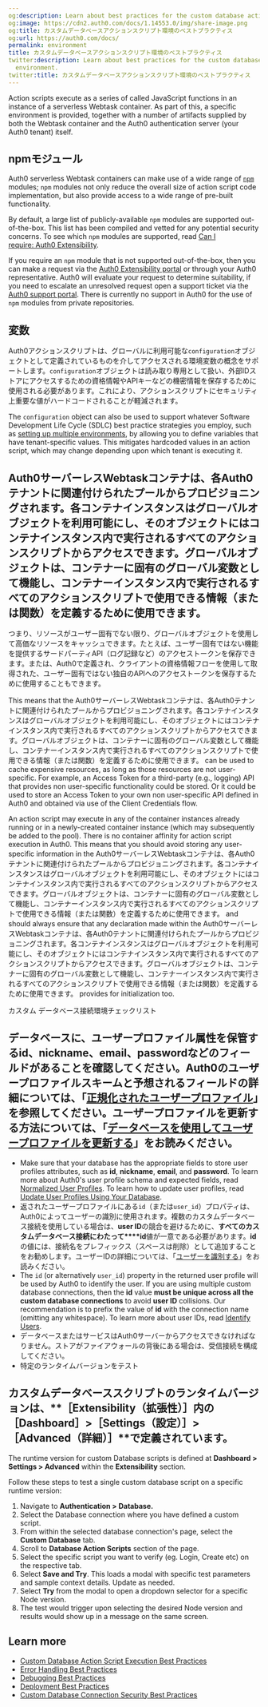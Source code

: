 ```yaml
---
og:description: Learn about best practices for the custom database action script environment.
og:image: https://cdn2.auth0.com/docs/1.14553.0/img/share-image.png
og:title: カスタムデータベースアクションスクリプト環境のベストプラクティス
og:url: https://auth0.com/docs/
permalink: environment
title: カスタムデータベースアクションスクリプト環境のベストプラクティス
twitter:description: Learn about best practices for the custom database action script
  environment.
twitter:title: カスタムデータベースアクションスクリプト環境のベストプラクティス
---
```


Action scripts execute as a series of called JavaScript functions in an instance of a serverless Webtask container. As part of this, a specific environment is provided, together with a number of artifacts supplied by both the Webtask container and the Auth0 <Tooltip tip="Authentication Server: Server that confirms or denies a user’s identity." cta="View Glossary" href="/docs/glossary?term=authentication+server">authentication server</Tooltip> (your Auth0 tenant) itself.

## npmモジュール

Auth0 serverless Webtask containers can make use of a wide range of [`npm`](https://www.npmjs.com/) modules; `npm` modules not only reduce the overall size of action script code implementation, but also provide access to a wide range of pre-built functionality.

By default, a large list of publicly-available `npm` modules are supported out-of-the-box. This list has been compiled and vetted for any potential security concerns. To see which `npm` modules are supported, read [Can I require: Auth0 Extensibility](https://auth0-extensions.github.io/canirequire/).

If you require an `npm` module that is not supported out-of-the-box, then you can make a request via the [Auth0 Extensibility portal](https://auth0-extensions.github.io/canirequire/) or through your Auth0 representative. Auth0 will evaluate your request to determine suitability, if you need to escalate an unresolved request open a support ticket via the [Auth0 support portal](https://support.auth0.com/). There is currently no support in Auth0 for the use of `npm` modules from private repositories.

## 変数

Auth0アクションスクリプトは、グローバルに利用可能な`configuration`オブジェクトとして定義されているものを介してアクセスされる環境変数の概念をサポートします。`configuration`オブジェクトは読み取り専用として扱い、外部IDストアにアクセスするための資格情報やAPIキーなどの機密情報を保存するために使用される必要があります。これにより、アクションスクリプトにセキュリティ上重要な値がハードコードされることが軽減されます。

The `configuration` object can also be used to support whatever Software Development Life Cycle (SDLC) best practice strategies you employ, such as [setting up multiple environments](/docs/get-started/auth0-overview/create-tenants/set-up-multiple-environments), by allowing you to define variables that have tenant-specific values. This mitigates hardcoded values in an action script, which may change depending upon which tenant is executing it.

## Auth0サーバーレスWebtaskコンテナは、各Auth0テナントに関連付けられたプールからプロビジョニングされます。各コンテナインスタンスはグローバルオブジェクトを利用可能にし、そのオブジェクトにはコンテナインスタンス内で実行されるすべてのアクションスクリプトからアクセスできます。グローバルオブジェクトは、コンテナーに固有のグローバル変数として機能し、コンテナーインスタンス内で実行されるすべてのアクションスクリプトで使用できる情報（または関数）を定義するために使用できます。

つまり、リソースがユーザー固有でない限り、グローバルオブジェクトを使用して高価なリソースをキャッシュできます。たとえば、ユーザー固有ではない機能を提供するサードパーティAPI（ログ記録など）のアクセストークンを保存できます。または、Auth0で定義され、クライアントの資格情報フローを使用して取得された、ユーザー固有ではない独自のAPIへのアクセストークンを保存するために使用することもできます。

This means that the Auth0サーバーレスWebtaskコンテナは、各Auth0テナントに関連付けられたプールからプロビジョニングされます。各コンテナインスタンスはグローバルオブジェクトを利用可能にし、そのオブジェクトにはコンテナインスタンス内で実行されるすべてのアクションスクリプトからアクセスできます。グローバルオブジェクトは、コンテナーに固有のグローバル変数として機能し、コンテナーインスタンス内で実行されるすべてのアクションスクリプトで使用できる情報（または関数）を定義するために使用できます。 can be used to cache expensive resources, as long as those resources are not user-specific. For example, an <Tooltip tip="Access Token: Authorization credential, in the form of an opaque string or JWT, used to access an API." cta="View Glossary" href="/docs/glossary?term=Access+Token">Access Token</Tooltip> for a third-party (e.g., logging) API that provides non user-specific functionality could be stored. Or it could be used to store an Access Token to your own non user-specific API defined in Auth0 and obtained via use of the Client Credentials flow.

<Warning>

An action script may execute in any of the container instances already running or in a newly-created container instance (which may subsequently be added to the pool). There is no container affinity for action script execution in Auth0. This means that you should avoid storing any user-specific information in the Auth0サーバーレスWebtaskコンテナは、各Auth0テナントに関連付けられたプールからプロビジョニングされます。各コンテナインスタンスはグローバルオブジェクトを利用可能にし、そのオブジェクトにはコンテナインスタンス内で実行されるすべてのアクションスクリプトからアクセスできます。グローバルオブジェクトは、コンテナーに固有のグローバル変数として機能し、コンテナーインスタンス内で実行されるすべてのアクションスクリプトで使用できる情報（または関数）を定義するために使用できます。 and should always ensure that any declaration made within the Auth0サーバーレスWebtaskコンテナは、各Auth0テナントに関連付けられたプールからプロビジョニングされます。各コンテナインスタンスはグローバルオブジェクトを利用可能にし、そのオブジェクトにはコンテナインスタンス内で実行されるすべてのアクションスクリプトからアクセスできます。グローバルオブジェクトは、コンテナーに固有のグローバル変数として機能し、コンテナーインスタンス内で実行されるすべてのアクションスクリプトで使用できる情報（または関数）を定義するために使用できます。 provides for initialization too.

</Warning>

カスタム データベース接続環境チェックリスト

## データベースに、ユーザープロファイル属性を保管する**id**、**nickname**、**email**、**password**などのフィールドがあることを確認してください。Auth0のユーザープロファイルスキームと予想されるフィールドの詳細については、「[正規化されたユーザープロファイル](/users/user-profiles/normalized-user-profiles)」を参照してください。ユーザープロファイルを更新する方法については、「[データベースを使用してユーザープロファイルを更新する](/users/user-profiles/update-user-profiles-using-your-database)」をお読みください。

* Make sure that your database has the appropriate fields to store user profiles attributes, such as **id**, **nickname**, **email**, and **password**. To learn more about Auth0's user profile schema and expected fields, read [Normalized User Profiles](/docs/manage-users/user-accounts/user-profiles/normalized-user-profiles). To learn how to update user profiles, read [Update User Profiles Using Your Database](/docs/manage-users/user-accounts/user-profiles/update-user-profiles-using-your-database).
* 返されたユーザープロファイルにある`id`（または`user_id`）プロパティは、Auth0によってユーザーの識別に使用されます。複数のカスタムデータベース接続を使用している場合は、**user ID**の競合を避けるために、**すべてのカスタムデータベース接続にわたって****id**値が一意である必要があります。**id**の値には、接続名をプレフィックス（スペースは削除）として追加することをお勧めします。ユーザーIDの詳細については、「[ユーザーを識別する](/users/identify-users)」をお読みください。
* The `id` (or alternatively `user_id`) property in the returned user profile will be used by Auth0 to identify the user. If you are using multiple custom database connections, then the **id** value **must be unique across all the custom database connections** to avoid **user ID** collisions. Our recommendation is to prefix the value of **id** with the connection name (omitting any whitespace). To learn more about user IDs, read [Identify Users](/docs/manage-users/user-accounts/identify-users).
* データベースまたはサービスはAuth0サーバーからアクセスできなければなりません。ストアがファイアウォールの背後にある場合は、受信接続を構成してください。
* 特定のランタイムバージョンをテスト

## カスタムデータベーススクリプトのランタイムバージョンは、**［Extensibility（拡張性）］**内の**［Dashboard］>［Settings（設定）］>［Advanced（詳細）］**で定義されています。

The runtime version for custom Database scripts is defined at **Dashboard > Settings > Advanced** within the **Extensibility** section.

Follow these steps to test a single custom database script on a specific runtime version:

1. Navigate to **Authentication > Database.**
2. Select the Database connection where you have defined a custom script.
3. From within the selected database connection's page, select the **Custom Database** tab.
4. Scroll to **Database Action Scripts** section of the page.
5. Select the specific script you want to verify (eg. Login, Create etc) on the respective tab.
6. Select **Save and Try**. This loads a modal with specific test parameters and sample context details. Update as needed.
7. Select **Try** from the modal to open a dropdown selector for a specific Node version.
8. The test would trigger upon selecting the desired Node version and results would show up in a message on the same screen.

## Learn more

* [Custom Database Action Script Execution Best Practices](/docs/authenticate/database-connections/custom-db/custom-database-connections-scripts/execution)
* [Error Handling Best Practices](/docs/troubleshoot/error-handling-best-practices)
* [Debugging Best Practices](/docs/troubleshoot/debugging-best-practices)
* [Deployment Best Practices](/docs/deploy-monitor/deployment-best-practices)
* [Custom Database Connection Security Best Practices](/docs/authenticate/database-connections/custom-db/custom-database-connections-scripts/connection-security)